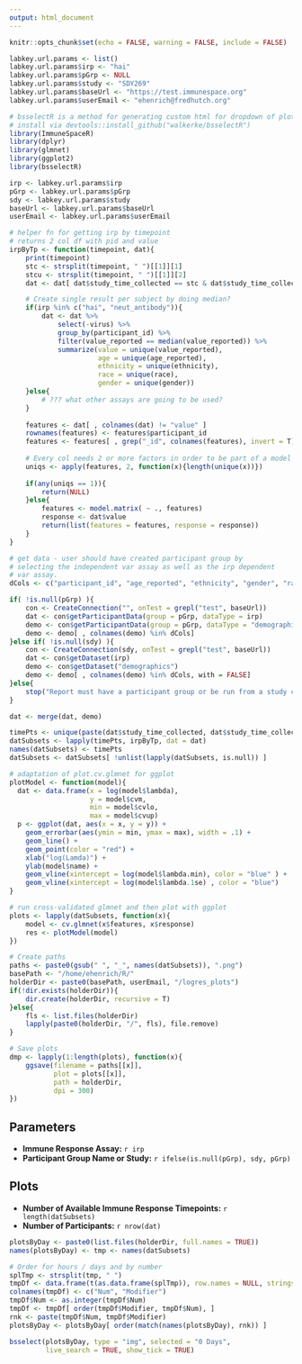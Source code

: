 ```yaml
---
output: html_document
---
```


```r
knitr::opts_chunk$set(echo = FALSE, warning = FALSE, include = FALSE)
```

```r
labkey.url.params <- list()
labkey.url.params$irp <- "hai"
labkey.url.params$pGrp <- NULL
labkey.url.params$study <- "SDY269"
labkey.url.params$baseUrl <- "https://test.immunespace.org"
labkey.url.params$userEmail <- "ehenrich@fredhutch.org"
```

```r
# bsselectR is a method for generating custom html for dropdown of plots
# install via devtools::install_github("walkerke/bsselectR")
library(ImmuneSpaceR)
library(dplyr)
library(glmnet)
library(ggplot2)
library(bsselectR)
```

```r
irp <- labkey.url.params$irp
pGrp <- labkey.url.params$pGrp
sdy <- labkey.url.params$study
baseUrl <- labkey.url.params$baseUrl
userEmail <- labkey.url.params$userEmail
```

```r
# helper fn for getting irp by timepoint
# returns 2 col df with pid and value
irpByTp <- function(timepoint, dat){
    print(timepoint)
    stc <- strsplit(timepoint, " ")[[1]][1]
    stcu <- strsplit(timepoint, " ")[[1]][2]
    dat <- dat[ dat$study_time_collected == stc & dat$study_time_collected_unit == stcu, ]

    # Create single result per subject by doing median?
    if(irp %in% c("hai", "neut_antibody")){
        dat <- dat %>%
            select(-virus) %>%
            group_by(participant_id) %>%
            filter(value_reported == median(value_reported)) %>%
            summarize(value = unique(value_reported),
                      age = unique(age_reported),
                      ethnicity = unique(ethnicity),
                      race = unique(race),
                      gender = unique(gender))
    }else{
        # ??? what other assays are going to be used?
    }
    
    features <- dat[ , colnames(dat) != "value" ]
    rownames(features) <- features$participant_id
    features <- features[ , grep("_id", colnames(features), invert = T)]
    
    # Every col needs 2 or more factors in order to be part of a model
    uniqs <- apply(features, 2, function(x){length(unique(x))})
    
    if(any(uniqs == 1)){
        return(NULL)
    }else{
        features <- model.matrix( ~ ., features)
        response <- dat$value
        return(list(features = features, response = response))
    }
}

# get data - user should have created participant group by
# selecting the independent var assay as well as the irp dependent
# var assay.
dCols <- c("participant_id", "age_reported", "ethnicity", "gender", "race")

if( !is.null(pGrp) ){
    con <- CreateConnection("", onTest = grepl("test", baseUrl))
    dat <- con$getParticipantData(group = pGrp, dataType = irp)
    demo <- con$getParticipantData(group = pGrp, dataType = "demographics")
    demo <- demo[ , colnames(demo) %in% dCols]
}else if( !is.null(sdy) ){
    con <- CreateConnection(sdy, onTest = grepl("test", baseUrl))
    dat <- con$getDataset(irp)
    demo <- con$getDataset("demographics")
    demo <- demo[ , colnames(demo) %in% dCols, with = FALSE]
}else{
    stop("Report must have a participant group or be run from a study container.")
}

dat <- merge(dat, demo)

timePts <- unique(paste(dat$study_time_collected, dat$study_time_collected_unit))
datSubsets <- lapply(timePts, irpByTp, dat = dat)
names(datSubsets) <- timePts
datSubsets <- datSubsets[ !unlist(lapply(datSubsets, is.null)) ]
```

```r
# adaptation of plot.cv.glmnet for ggplot
plotModel <- function(model){
  dat <- data.frame(x = log(model$lambda), 
                    y = model$cvm,
                    min = model$cvlo,
                    max = model$cvup)
  p <- ggplot(dat, aes(x = x, y = y)) + 
    geom_errorbar(aes(ymin = min, ymax = max), width = .1) +
    geom_line() +
    geom_point(color = "red") +
    xlab("log(Lamda)") +
    ylab(model$name) +
    geom_vline(xintercept = log(model$lambda.min), color = "blue" ) +
    geom_vline(xintercept = log(model$lambda.1se) , color = "blue")
}
```

```r
# run cross-validated glmnet and then plot with ggplot
plots <- lapply(datSubsets, function(x){
    model <- cv.glmnet(x$features, x$response)
    res <- plotModel(model)
})

# Create paths
paths <- paste0(gsub(" ", "_", names(datSubsets)), ".png")
basePath <- "/home/ehenrich/R/"
holderDir <- paste0(basePath, userEmail, "/logres_plots")
if(!dir.exists(holderDir)){ 
    dir.create(holderDir, recursive = T)
}else{
    fls <- list.files(holderDir)
    lapply(paste0(holderDir, "/", fls), file.remove)
}

# Save plots
dmp <- lapply(1:length(plots), function(x){
    ggsave(filename = paths[[x]], 
           plot = plots[[x]],
           path = holderDir,
           dpi = 300)
})
```

## Parameters
- **Immune Response Assay:** `r irp`
- **Participant Group Name or Study:** `r ifelse(is.null(pGrp), sdy, pGrp)`

## Plots
- **Number of Available Immune Response Timepoints:** `r length(datSubsets)`
- **Number of Participants:** `r nrow(dat)`

```r
plotsByDay <- paste0(list.files(holderDir, full.names = TRUE))
names(plotsByDay) <- tmp <- names(datSubsets)

# Order for hours / days and by number
splTmp <- strsplit(tmp, " ")
tmpDf <- data.frame(t(as.data.frame(splTmp)), row.names = NULL, stringsAsFactors = F)
colnames(tmpDf) <- c("Num", "Modifier")
tmpDf$Num <- as.integer(tmpDf$Num)
tmpDf <- tmpDf[ order(tmpDf$Modifier, tmpDf$Num), ]
rnk <- paste(tmpDf$Num, tmpDf$Modifier)
plotsByDay <- plotsByDay[ order(match(names(plotsByDay), rnk)) ]

bsselect(plotsByDay, type = "img", selected = "0 Days", 
         live_search = TRUE, show_tick = TRUE)
```

